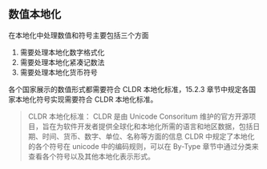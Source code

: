 ## 数值本地化

在本地化中处理数值和符号主要包括三个方面
1. 需要处理本地化数字格式化
2. 需要处理本地化紧凑记数法
3. 需要处理本地化货币符号

各个国家展示的数值形式都需要符合 CLDR 本地化标准，15.2.3 章节中规定各国家本地化符号实现需要符合 CLDR 本地化标准。

> CLDR 本地化标准：
CLDR 是由 Unicode Consoritum 维护的官方开源项目，旨在为软件开发者提供全球化和本地化所需的语言和地区数据，包括日期、时间、货币、数字、单位、名称等方面的信息
CLDR 中规定了本地化的各个符号在 unicode 中的编码规则，可以在 By-Type 章节中通过分类来查看各个符号以及其他本地化表示形式。



